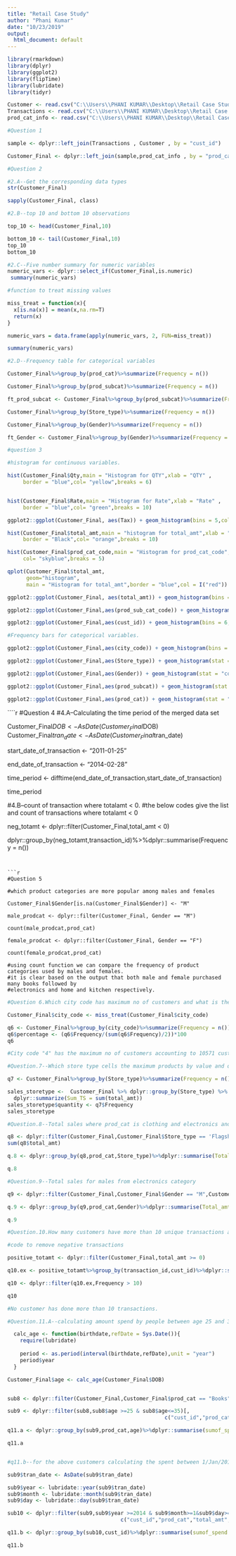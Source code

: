 ```yaml
---
title: "Retail Case Study"
author: "Phani Kumar"
date: "10/23/2019"
output:
  html_document: default
---
```


```r
library(rmarkdown)
library(dplyr)
library(ggplot2)
library(flipTime)
library(lubridate)
library(tidyr)
```


```r

Customer <- read.csv("C:\\Users\\PHANI KUMAR\\Desktop\\Retail Case Study\\Customer.csv")
Transactions <- read.csv("C:\\Users\\PHANI KUMAR\\Desktop\\Retail Case Study\\Transactions.csv")
prod_cat_info <- read.csv("C:\\Users\\PHANI KUMAR\\Desktop\\Retail Case Study\\prod_cat_info.csv")

```


```r
#Question 1

sample <- dplyr::left_join(Transactions , Customer , by = "cust_id")

Customer_Final <- dplyr::left_join(sample,prod_cat_info , by = "prod_cat_code")
```


```r

#Question 2

#2.A--Get the corresponding data types
str(Customer_Final)

sapply(Customer_Final, class)

#2.B--top 10 and bottom 10 observations

top_10 <- head(Customer_Final,10)

bottom_10 <- tail(Customer_Final,10)
top_10
bottom_10

#2.C--Five number summary for numeric variables
numeric_vars <- dplyr::select_if(Customer_Final,is.numeric)
 summary(numeric_vars)

#function to treat missing values

miss_treat = function(x){
  x[is.na(x)] = mean(x,na.rm=T)
  return(x)
}

numeric_vars = data.frame(apply(numeric_vars, 2, FUN=miss_treat))

summary(numeric_vars)

#2.D--Frequency table for categorical variables

Customer_Final%>%group_by(prod_cat)%>%summarize(Frequency = n())

Customer_Final%>%group_by(prod_subcat)%>%summarize(Frequency = n())

ft_prod_subcat <- Customer_Final%>%group_by(prod_subcat)%>%summarize(Frequency = n())

Customer_Final%>%group_by(Store_type)%>%summarize(Frequency = n())

Customer_Final%>%group_by(Gender)%>%summarize(Frequency = n())

ft_Gender <- Customer_Final%>%group_by(Gender)%>%summarize(Frequency = n())

```


```r

#question 3

#histogram for continuous variables.

hist(Customer_Final$Qty,main = "Histogram for QTY",xlab = "QTY" ,
     border = "blue",col= "yellow",breaks = 6)


hist(Customer_Final$Rate,main = "Histogram for Rate",xlab = "Rate" ,
     border = "blue",col= "green",breaks = 10)

ggplot2::ggplot(Customer_Final, aes(Tax)) + geom_histogram(bins = 5,color = "black",fill = "tomato1")

hist(Customer_Final$total_amt,main = "histogram for total_amt",xlab = "total_amt" ,
     border = "Black",col= "orange",breaks = 10)

hist(Customer_Final$prod_cat_code,main = "Histogram for prod_cat_code",xlab = "prod_cat_code" ,
     col= "skyblue",breaks = 5)

qplot(Customer_Final$total_amt,
      geom="histogram",
      main = "Histogram for total_amt",border = "blue",col = I("red"))

ggplot2::ggplot(Customer_Final, aes(total_amt)) + geom_histogram(bins = 5,color = "black",fill = "tomato1")

ggplot2::ggplot(Customer_Final,aes(prod_sub_cat_code)) + geom_histogram(bins = 10,color = "darkblue",fill = "lightblue")

ggplot2::ggplot(Customer_Final,aes(cust_id)) + geom_histogram(bins = 6,color = "darkblue",fill = "yellow")

#Frequency bars for categorical variables.

ggplot2::ggplot(Customer_Final,aes(city_code)) + geom_histogram(bins = 10,color = "black",fill = "lightgreen")

ggplot2::ggplot(Customer_Final,aes(Store_type)) + geom_histogram(stat = "count",color = "black",fill = "lightblue")

ggplot2::ggplot(Customer_Final,aes(Gender)) + geom_histogram(stat = "count",color = "black",fill = "orange")

ggplot2::ggplot(Customer_Final,aes(prod_subcat)) + geom_histogram(stat = "count",color = "black",fill = "skyblue")

ggplot2::ggplot(Customer_Final,aes(prod_cat)) + geom_histogram(stat = "count",color = "black",fill = "green")

```


````r

#Question 4
#4.A--Calculating the time period of the merged data set

Customer_Final$DOB <- AsDate(Customer_Final$DOB)
Customer_Final$tran_date <- AsDate(Customer_Final$tran_date)

start_date_of_transaction <- "2011-01-25"

end_date_of_transaction <- "2014-02-28"

time_period <- difftime(end_date_of_transaction,start_date_of_transaction)

time_period

#4.B--count of transaction where totalamt < 0.
#the below codes give the list and count of transactions where totalamt < 0 

neg_totamt <- dplyr::filter(Customer_Final,total_amt < 0)

dplyr::group_by(neg_totamt,transaction_id)%>%dplyr::summarise(Frequency = n())

```


```r

#Question 5

#which product categories are more popular among males and females

Customer_Final$Gender[is.na(Customer_Final$Gender)] <- "M"

male_prodcat <- dplyr::filter(Customer_Final, Gender == "M")

count(male_prodcat,prod_cat)

female_prodcat <- dplyr::filter(Customer_Final, Gender == "F")

count(female_prodcat,prod_cat)

#using count function we can compare the frequency of product categories used by males and females.
#it is clear based on the output that both male and female purchased many books followed by 
#electronics and home and kitchen respectively.

```


```r
#Question 6.Which city code has maximum no of customers and what is their percentage.

Customer_Final$city_code <- miss_treat(Customer_Final$city_code)

q6 <- Customer_Final%>%group_by(city_code)%>%summarize(Frequency = n())
q6$percentage <- (q6$Frequency/(sum(q6$Frequency)/2))*100
q6

#City code "4" has the maximum no of customers accounting to 10571 customers i.e 21.3% of the total customers.

```


```r
#Question.7--Which store type cells the maximum products by value and quantity.

q7 <- Customer_Final%>%group_by(Store_type)%>%summarize(Frequency = n())

sales_storetype <- 	Customer_Final %>% dplyr::group_by(Store_type) %>% 
  dplyr::summarize(Sum_TS = sum(total_amt))
sales_storetype$quantity <- q7$Frequency
sales_storetype

```


```r
#Question.8--Total sales where prod_cat is clothing and electronics and store type is flagshipstores

q8 <- dplyr::filter(Customer_Final,Customer_Final$Store_type == 'Flagship store',Customer_Final$prod_cat == 'Electronics'|Customer_Final$prod_cat == 'Clothing')
sum(q8$total_amt)

q.8 <- dplyr::group_by(q8,prod_cat,Store_type)%>%dplyr::summarise(Total_amt = sum(total_amt))

q.8

```


```r
#Question.9--Total sales for males from electronics category

q9 <- dplyr::filter(Customer_Final,Customer_Final$Gender == "M",Customer_Final$prod_cat == "Electronics")

q.9 <- dplyr::group_by(q9,prod_cat,Gender)%>%dplyr::summarise(Total_amt = sum(total_amt))

q.9

```


```r
#Question.10.How many customers have more than 10 unique transactions after removing negative transactions.

#code to remove negative transactions

positive_totamt <- dplyr::filter(Customer_Final,total_amt >= 0)

q10.ex <- positive_totamt%>%group_by(transaction_id,cust_id)%>%dplyr::summarise(Frequency = n())

q10 <- dplyr::filter(q10.ex,Frequency > 10)

q10

#No customer has done more than 10 transactions.

```


```r

#Question.11.A--calculating amount spend by people between age 25 and 35 for books and electronics category

  calc_age <- function(birthdate,refDate = Sys.Date()){
    require(lubridate)
    
    period <- as.period(interval(birthdate,refDate),unit = "year")
    period$year
  }

Customer_Final$age <- calc_age(Customer_Final$DOB)


sub8 <- dplyr::filter(Customer_Final,Customer_Final$prod_cat == "Books" | Customer_Final$prod_cat == "Electronics")[,c("cust_id","tran_date","prod_cat","total_amt", "prod_subcat","age")]

sub9 <- dplyr::filter(sub8,sub8$age >=25 & sub8$age<=35)[,
                                                  c("cust_id","prod_cat","total_amt","prod_subcat","age","tran_date")]

q11.a <- dplyr::group_by(sub9,prod_cat,age)%>%dplyr::summarise(sumof_spend = round(sum(total_amt)))

q11.a


#q11.b--for the above customers calculating the spent between 1/Jan/2014 and 1/Mar/2014

sub9$tran_date <- AsDate(sub9$tran_date)

sub9$year <- lubridate::year(sub9$tran_date)
sub9$month <- lubridate::month(sub9$tran_date)
sub9$day <- lubridate::day(sub9$tran_date)

sub10 <- dplyr::filter(sub9,sub9$year >=2014 & sub9$month>=1&sub9$day>=1)[,
                                    c("cust_id","prod_cat","total_amt","prod_subcat","age","tran_date")]

q11.b <- dplyr::group_by(sub10,cust_id)%>%dplyr::summarise(sumof_spend = round(sum(total_amt)))

q11.b

```






















